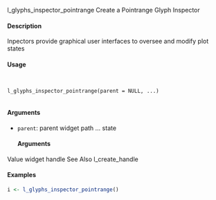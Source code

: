 
l_glyphs_inspector_pointrange
Create a Pointrange Glyph Inspector

#### Description 

Inpectors provide graphical user interfaces to oversee and modify plot states

#### Usage
<pre><code>

l_glyphs_inspector_pointrange(parent = NULL, ...)

</code></pre>
#### Arguments 

* ``parent ``:  parent widget path
... state 
</code></pre>
#### Arguments 

Value
widget handle
See Also
l_create_handle

#### Examples 
```r
i <- l_glyphs_inspector_pointrange()
```
